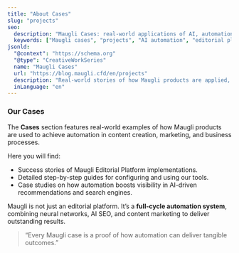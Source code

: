 ```yaml
---
title: "About Cases"
slug: "projects"
seo:
  description: "Maugli Cases: real-world applications of AI, automation, and step-by-step product usage guides."
  keywords: ["Maugli cases", "projects", "AI automation", "editorial platform"]
jsonld:
  "@context": "https://schema.org"
  "@type": "CreativeWorkSeries"
  name: "Maugli Cases"
  url: "https://blog.maugli.cfd/en/projects"
  description: "Real-world stories of how Maugli products are applied, along with step-by-step guides and instructions for setting up AI-powered blogs and automation workflows."
  inLanguage: "en"
---
```



### Our Cases

The **Cases** section features real-world examples of how Maugli products are used to achieve automation in content creation, marketing, and business processes.

Here you will find:
- Success stories of Maugli Editorial Platform implementations.
- Detailed step-by-step guides for configuring and using our tools.
- Case studies on how automation boosts visibility in AI-driven recommendations and search engines.

Maugli is not just an editorial platform. It’s a **full-cycle automation system**, combining neural networks, AI SEO, and content marketing to deliver outstanding results.

> “Every Maugli case is a proof of how automation can deliver tangible outcomes.”
